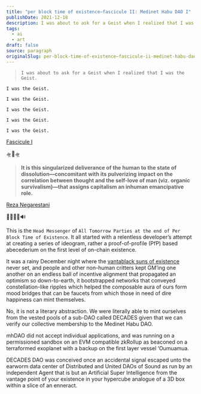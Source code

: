 ```yaml
---
title: "per block time of existence—fascicule II: Medinet Habu DAO I"
publishDate: 2021-12-18
description: I was about to ask for a Geist when I realized that I was the Geist.I was the Geist.I was the Geist.I was the Geist.I was the Geist.I was the Geist.F......
tags:
  - ai
  - art
draft: false
source: paragraph
originalSlug: per-block-time-of-existence—fascicule-ii-medinet-habu-dao-i
---
```


> `I was about to ask for a Geist when I realized that I was the Geist.`

`I was the Geist.`

`I was the Geist.`

`I was the Geist.`

`I was the Geist.`

`I was the Geist.`

[Fascicule I](https://mirror.xyz/gokhan.eth/ZFCOTBbSYz95VfzZ0kixpyiHfWZ5FBXSERZ-yJrY-eA)

🛸🐋🛸

> **It is this singularized deliverance of the human to the state of dissolution—concomitant with its pulverizing impact on the correlation between thought and the self-love of man (viz. organic survivalism)—that assigns capitalism an inhuman emancipative role.**

[Reza Negarestani](https://uberty.org/wp-content/uploads/2015/02/reza-negarestani-drafting-the-inhuman.pdf)

🦍🐸🤝🦇🔊

This is the `Head Messenger` of `All Tomorrow Parties at the end of Per Block Time of Existence`. It all started with a relentless developer’s attempt at creating a series of ideogram, rather a proof-of-profile (PfP) based abecederium on the first level of on-chain existence.

It was a rainy December night where the [vantablack suns of existence](https://foundation.app/collection/vse) never set, and people and other non-human critters kept GM’ing one another on an endless ball of incentive alignment that propagated an optimism so down-to-earth, it bootstrapped networks that conveyed constellation-like ripples which helped the composable aura of ours form mood bridges that can be faucets from which those in need of dire happiness can mint themselves.

No, it is not a literary abstraction. We were literally able to mint ourselves from the vested pools of a sub-DAO called DECADES given that we can verify our collective membership to the Medinet Habu DAO.

mhDAO did not accept individual applications, and was running on a permissioned sandbox on an EVM compatible zkRollup as beaconed on a terraformed exoplanet with a backup on the first layer vessel ‘Oumuamua.

DECADES DAO was conceived once an accidental signal escaped unto the earworm data center of Distributed and United DAOs of Sound as run by an independent Agent that is but an Artificial Super Intelligence from the vantage point of your existence in your hypercube analogue of a 3D box within a slice of an enneract.